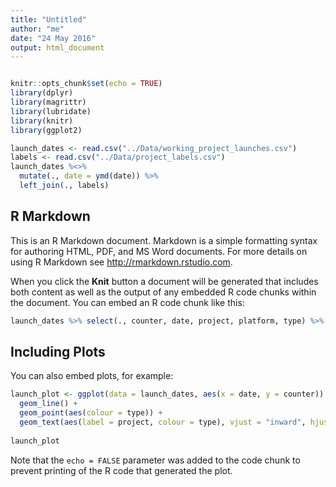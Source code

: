 ```yaml
---
title: "Untitled"
author: "me"
date: "24 May 2016"
output: html_document
---
```

```r

```

```r
knitr::opts_chunk$set(echo = TRUE)
library(dplyr)
library(magrittr)
library(lubridate)
library(knitr)
library(ggplot2)

launch_dates <- read.csv("../Data/working_project_launches.csv")
labels <- read.csv("../Data/project_labels.csv")
launch_dates %<>%
  mutate(., date = ymd(date)) %>%
  left_join(., labels)

```

## R Markdown

This is an R Markdown document. Markdown is a simple formatting syntax for authoring HTML, PDF, and MS Word documents. For more details on using R Markdown see <http://rmarkdown.rstudio.com>.

When you click the **Knit** button a document will be generated that includes both content as well as the output of any embedded R code chunks within the document. You can embed an R code chunk like this:

```r
launch_dates %>% select(., counter, date, project, platform, type) %>% kable(.)
```

## Including Plots

You can also embed plots, for example:

```r
launch_plot <- ggplot(data = launch_dates, aes(x = date, y = counter)) + 
  geom_line() +
  geom_point(aes(colour = type)) +
  geom_text(aes(label = project, colour = type), vjust = "inward", hjust = "inward", size = 3)
  
launch_plot
```

Note that the `echo = FALSE` parameter was added to the code chunk to prevent printing of the R code that generated the plot.
